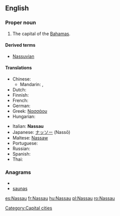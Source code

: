 {{wikipedia}}
==English==

===Proper noun===
{{en-proper noun}}

# The capital of the [[Bahamas]].

====Derived terms====
* [[Nassuvian]]

====Translations====
{{trans-top|capital of the Bahamas}}
* Chinese:
** Mandarin: {{t-|cmn|拿騷|sc=Hani}}, {{t-|cmn|拿骚|tr=Násāo|sc=Hani}}
* Dutch: {{t-|nl|Nassau}}
* Finnish: {{t-|fi|Nassau}}
* French: {{t-|fr|Nassau}}
* German: {{t-|de|Nassau}}
* Greek: [[Νασσάου]]
* Hungarian: {{t+|hu|Nassau}}
{{trans-mid}}
* Italian: '''Nassau''' {{f}}
* Japanese: [[ナッソー]] (Nassō)
* Maltese: [[Nassaw]]
* Portuguese: {{t-|pt|Nassau}}
* Russian: {{t|ru|Нассау|tr=Nassáu}}
* Spanish: {{t+|es|Nassau}}
* Thai: {{t|th|นัสซอ|tr=nátsaaw|sc=Thai}}
{{trans-bottom}}


===Anagrams===
* {{alphagram|aanssu}}
* [[saunas#English|saunas]]


[[Category:Capital cities]]

[[es:Nassau]]
[[fr:Nassau]]
[[hu:Nassau]]
[[pl:Nassau]]
[[ro:Nassau]]
